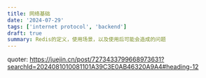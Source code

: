 ```yaml
---
title: 网络基础
date: '2024-07-29'
tags: ['internet protocol', 'backend']
draft: true
summary: Redis的定义，使用场景，以及使用后可能会造成的问题
---
```





quoter:
https://juejin.cn/post/7273433799668973631?searchId=2024081010081101A39C3E0AB46320A9A4#heading-12